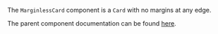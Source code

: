 The `MarginlessCard` component is a `Card` with no margins at any edge.


The parent component documentation can be found [here](./Card.mdx).